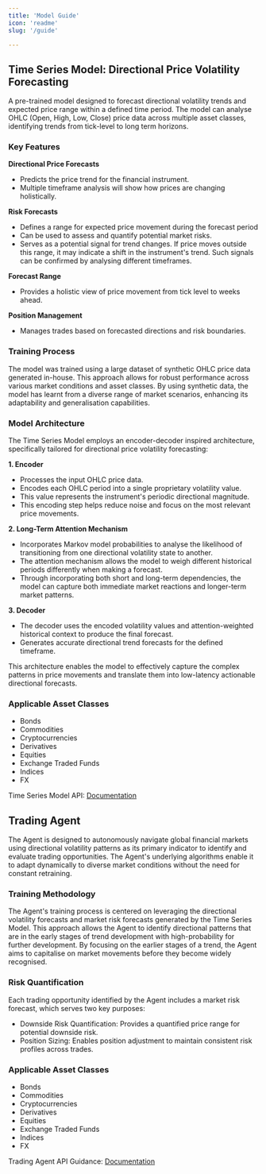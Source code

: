 ```yaml
---
title: 'Model Guide'
icon: 'readme'
slug: '/guide'

---
```



## Time Series Model: Directional Price Volatility Forecasting

A pre-trained model designed to forecast directional volatility trends and expected price range within a defined time period. The model can analyse OHLC (Open, High, Low, Close) price data across multiple asset classes, identifying trends from tick-level to long term horizons. 

### Key Features

**Directional Price Forecasts**

- Predicts the price trend for the financial instrument.
- Multiple timeframe analysis will show how prices are changing holistically.

**Risk Forecasts**

- Defines a range for expected price movement during the forecast period
- Can be used to assess and quantify potential market risks.
- Serves as a potential signal for trend changes. If price moves outside this range, it may indicate a shift in the instrument's trend. Such signals can be confirmed by analysing different timeframes.

**Forecast Range**

- Provides a holistic view of price movement from tick level to weeks ahead.

**Position Management**

- Manages trades based on forecasted directions and risk boundaries.


### Training Process
The model was trained using a large dataset of synthetic OHLC price data generated in-house. This approach allows for robust performance across various market conditions and asset classes. By using synthetic data, the model has learnt from a diverse range of market scenarios, enhancing its adaptability and generalisation capabilities.


### Model Architecture
The Time Series Model employs an encoder-decoder inspired architecture, specifically tailored for directional price volatility forecasting:

**1. Encoder**

- Processes the input OHLC price data.
- Encodes each OHLC period into a single proprietary volatility value.
- This value represents the instrument's periodic directional magnitude.
- This encoding step helps reduce noise and focus on the most relevant price movements.

**2. Long-Term Attention Mechanism**

- Incorporates Markov model probabilities to analyse the likelihood of transitioning from one directional volatility state to another.
- The attention mechanism allows the model to weigh different historical periods differently when making a forecast.
- Through incorporating both short and long-term dependencies, the model can capture both immediate market reactions and longer-term market patterns.

**3. Decoder**

- The decoder uses the encoded volatility values and attention-weighted historical context to produce the final forecast. 
- Generates accurate directional trend forecasts for the defined timeframe.

This architecture enables the model to effectively capture the complex patterns in price movements and translate them into low-latency actionable directional forecasts.

### Applicable Asset Classes 
- Bonds 
- Commodities
- Cryptocurrencies
- Derivatives 
- Equities 
- Exchange Traded Funds
- Indices 
- FX 

Time Series Model API: [Documentation](https://docs.sumtyme.ai/ts-model)


## Trading Agent

The Agent is designed to autonomously navigate global financial markets using directional volatility patterns as its primary indicator to identify and evaluate trading opportunities. The Agent's underlying algorithms enable it to adapt dynamically to diverse market conditions without the need for constant retraining.

### Training Methodology

The Agent's training process is centered on leveraging the directional volatility forecasts and market risk forecasts generated by the Time Series Model. This approach allows the Agent to identify directional patterns that are in the early stages of trend development with high-probability for further development. By focusing on the earlier stages of a trend, the Agent aims to capitalise on market movements before they become widely recognised. 

### Risk Quantification

Each trading opportunity identified by the Agent includes a market risk forecast, which serves two key purposes:

- Downside Risk Quantification: Provides a quantified price range for potential downside risk.
- Position Sizing: Enables position adjustment to maintain consistent risk profiles across trades.

### Applicable Asset Classes 
- Bonds 
- Commodities
- Cryptocurrencies
- Derivatives 
- Equities 
- Exchange Traded Funds
- Indices 
- FX 

Trading Agent API Guidance: [Documentation](https://docs.sumtyme.ai/ts-model)

